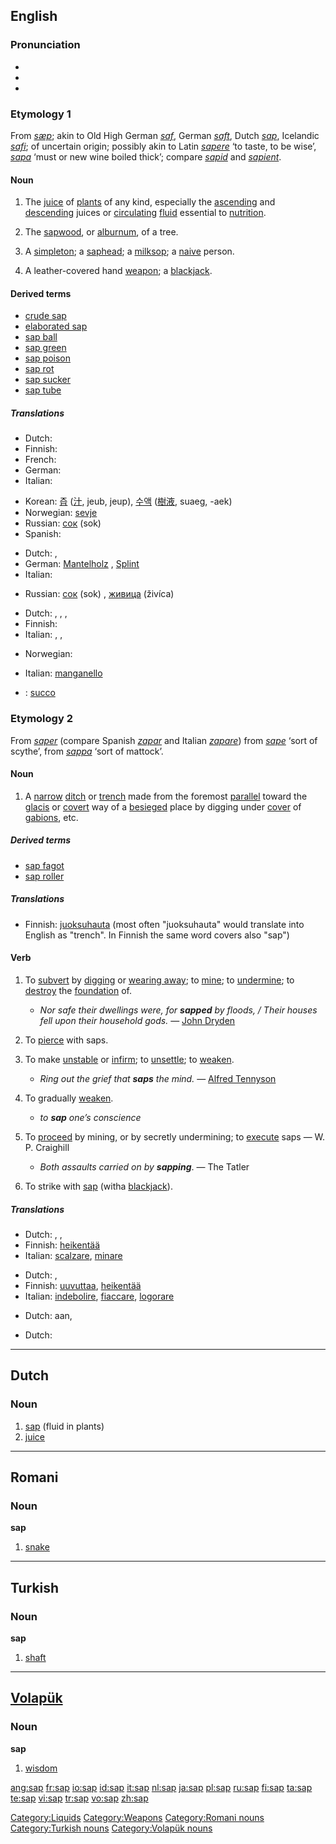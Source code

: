 {{rfc|check etymologies, the weapon probably belongs under the second one; check pronunciation; move definitions of derived terms to their own page.}}
{{wikipedia|dab=sap (disambiguation)|sap}}
==English==

{{rfc-level|check placement of Pronunciation}}
===Pronunciation===
*{{IPA|/sæp/}}
*{{audio|en-us-sap.ogg|Audio (US)}}
*{{rhymes|æp}}

===Etymology 1===
From {{OE.}} ''[[sæp]]''; akin to Old High German ''[[saf]]'', German ''[[saft]]'', Dutch ''[[#Dutch|sap]]'', Icelandic ''[[safi]]''; of uncertain origin; possibly akin to Latin ''[[sapere]]'' ‘to taste, to be wise’, ''[[sapa]]'' ‘must or new wine boiled thick’; compare ''[[sapid]]'' and ''[[sapient]]''.

====Noun====
{{wikipedia}}
{{en-noun|s|-}}

# {{uncountable}} The [[juice]] of [[plant]]s of any kind, especially the [[ascending]] and [[descending]] juices or [[circulating]] [[fluid]] essential to [[nutrition]].
# {{uncountable}} The [[sapwood]], or [[alburnum]], of a tree.
# {{context|slang|countable}} A [[simpleton]]; a [[saphead]]; a [[milksop]]; a [[naive]] person.
# {{countable}} A leather-covered hand [[weapon]]; a [[blackjack]].

====Derived terms====
* [[crude sap]]
* [[elaborated sap]]
* [[sap ball]]
* [[sap green]]
* [[sap poison]]
* [[sap rot]]
* [[sap sucker]]
* [[sap tube]]

<!-- from Webster 1913:
====Derived terms====
{{rfc|Derived terms at L4+ not in L3 POS section (AutoFormat would have corrected level of Derived terms)}}
*'''[[Sap ball]]''', ''{{botany}}:'' any large fungus of the genus ''[[Polyporus]]''
*'''[[Sap green]]:''' a dull light green pigment prepared from the juice of the ripe berries of the ''[[Rhamnus catharticus]]'', or [[buckthorn]]. It is used especially by water-color artists
*'''[[Sap rot]]:''' the dry rot. See under [[dry]]
*'''[[Sap sucker]],''' ''(Zoölogy):'' any one of several species of small American [[woodpeckers]] of the genus ''[[Sphyrapicus]]'', especially the yellow-bellied woodpecker ''[[Sphyrapicus varius]]'' of the Eastern United States. They are so named because they puncture the bark of trees and feed upon the sap. The name is loosely applied to other woodpeckers
*'''[[Sap tube]],''' ''{{botany}}:'' a vessel that conveys sap
-->

=====Translations=====
{{trans-top|juice of plant}}
* Dutch: {{t+|nl|sap|n}}
* Finnish: {{t+|fi|mahla}}
* French: {{t+|fr|sève|f}}
* German: {{t+|de|Saft|m}}
* Italian: {{t-|it|linfa|f}}
{{trans-mid}}
* Korean: [[즙]] ([[汁]], jeub, jeup), [[수액]] ([[樹液]], suaeg, -aek)
* Norwegian: [[sevje]] {{f}}
* Russian: [[сок]] (sok) {{m}}
* Spanish: {{t+|es|savia}}
{{trans-bottom}}

{{trans-top|sapwood of a tree}}
* Dutch: {{t|nl|spint|n}}, {{t|nl|spinthout|n}}
* German: [[Mantelholz]] {{n}}, [[Splint]] {{m}}
* Italian: {{t+|it|alburno|m}}
{{trans-mid}}
* Russian: [[сок]] (sok) {{m}}, [[живица]] (živíca) {{f}}
{{trans-bottom}}

{{trans-top|slang: saphead}}
* Dutch: {{t|nl|slappeling|m}}, {{t|nl|imbeciel|m}}, {{t|nl|idioot|m}}, {{t-|nl|simpele|m}}
* Finnish: {{t-|fi|hölmö}}
* Italian: {{t+|it|sempliciotto|m}}, {{t+|it|imbecille|m}}, {{t+|it|stupido|m}}
{{trans-mid}}
* Norwegian: {{t-|no|tosk|m}}
{{trans-bottom}}

{{trans-top|a leather-covered hand weapon}}
* Italian: [[manganello]] {{m}}
{{trans-mid}}
{{trans-bottom}}

{{checktrans}}
{{trans-top|Translations to be checked}}
*{{ttbc|Interlingua}}: [[succo]]
{{trans-bottom}}

===Etymology 2===
From {{F.}} ''[[saper]]'' (compare Spanish ''[[zapar]]'' and Italian ''[[zapare]]'') from ''[[sape]]'' ‘sort of scythe’, from {{LL.}} ''[[sappa]]'' ‘sort of mattock’.

====Noun====
{{en-noun}}

# {{military}} A [[narrow]] [[ditch]] or [[trench]] made from the foremost [[parallel]] toward the [[glacis]] or [[covert]] way of a [[besiege]]d place by digging under [[cover]] of [[gabions]], etc.

=====Derived terms=====
*[[sap fagot]]
*[[sap roller]]
<!--From Webster 1913:
*'''Sap fagot,''' ''(Military):'' a [[fascine]] about three feet long, used in sapping, to close the crevices between the [[gabions]] before the [[parapet]] is made
*'''Sap roller,''' ''(Military):'' a large [[gabion]], six or seven feet long, filled with [[fascine]]s, which the sapper sometimes rolls along before him for protection from the fire of an enemy.
-->
=====Translations=====
{{trans-top|narrow ditch or trench}}
* Finnish: [[juoksuhauta]] (most often "juoksuhauta" would translate into English as "trench". In Finnish the same word covers also "sap")
{{trans-mid}}
{{trans-bottom}}

====Verb====
{{en-verb|sap|p|ing}}

# {{transitive}} To [[subvert]] by [[dig]]ging or [[wear away|wearing away]]; to [[mine]]; to [[undermine]]; to [[destroy]] the [[foundation]] of.
#* {{rfdate}} ''Nor safe their dwellings were, for '''sapped''' by floods, / Their houses fell upon their household gods.'' — [[w:John Dryden|John Dryden]]
# {{context|transitive|military}} To [[pierce]] with saps.
# To make [[unstable]] or [[infirm]]; to [[unsettle]]; to [[weaken]].
#* {{rfdate}} ''Ring out the grief that '''saps''' the mind.'' — [[w:Alfred Tennyson|Alfred Tennyson]]
# {{transitive}} To gradually [[weaken]].
#* ''to '''sap''' one’s conscience''
# {{intransitive}} To [[proceed]] by mining, or by secretly undermining; to [[execute]] saps — {{rfdate|provide real quote}}W. P. Craighill
#* {{rfdate}} ''Both assaults carried on by '''sapping'''''. — The Tatler
#{{transitive}} To strike with [[sap]] (witha  [[blackjack]]).

=====Translations=====
{{trans-top|undermine}}
* Dutch: {{t|nl|ondermijnen}}, {{t+|nl|aantasten}}, {{t|nl|ondergraven}}
* Finnish: [[heikentää]]
* Italian: [[scalzare]], [[minare]]
{{trans-mid}}
{{trans-bottom}}

{{trans-top|pierce with saps}}
{{trans-mid}}
{{trans-bottom}}

{{trans-top|make unstable; weaken}}
* Dutch: {{t-|nl|verzwakken}}, {{t+|nl|aantasten}}
* Finnish: [[uuvuttaa]], [[heikentää]]
* Italian: [[indebolire]], [[fiaccare]], [[logorare]]
{{trans-mid}}
{{trans-bottom}}

{{trans-top|gradually weaken}}
* Dutch: {{t-|nl|knagen}} aan, {{t+|nl|aantasten}}
{{trans-mid}}
{{trans-bottom}}

{{trans-top|proceed by mining}}
* Dutch: {{t|nl|ondergraven}}
{{trans-mid}}
{{trans-bottom}}

[[Category:Liquids]]
[[Category:Weapons]]

----

==Dutch==

===Noun===
{{nl-noun2|n|pen|je}}

# [[sap#English|sap]] (fluid in plants)
# [[juice]]

----

==Romani==

===Noun===
'''sap''' {{m}}

# [[snake]]

[[Category:Romani nouns]]

----

==Turkish==

===Noun===
'''sap'''

# [[shaft]]

[[Category:Turkish nouns]]

----

==[[Volapük]]==

===Noun===
'''sap'''

# [[wisdom]]

[[Category:Volapük nouns]]

[[ang:sap]]
[[fr:sap]]
[[io:sap]]
[[id:sap]]
[[it:sap]]
[[nl:sap]]
[[ja:sap]]
[[pl:sap]]
[[ru:sap]]
[[fi:sap]]
[[ta:sap]]
[[te:sap]]
[[vi:sap]]
[[tr:sap]]
[[vo:sap]]
[[zh:sap]]